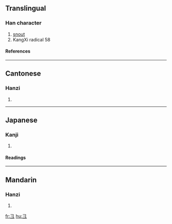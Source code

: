 {{see|彑}}

==Translingual==
{{Han stroke|[[Image:彐-order.gif]]}}
===Han character===
{{Han char|rn=58|rad=彐|as=00|sn=3|four=|canj=弓一一 (NMM), 尸一 (SM), X尸一 (XSM)}}
# [[snout]]
# KangXi radical 58
====References====
{{Han ref|kx=0362.040|dkj=09908|dj=0680.110|hdz=20960.090|uh=5F50|ud=24400}}
----

==Cantonese==
===Hanzi===
{{yue-hanzi|jyut=|y=gai3}}
# {{defn|Cantonese}}
----
==Japanese==
===Kanji===
{{ja-kanji|grade=|rs=彐00}}
# {{defn|Japanese}} 
====Readings====
{{ja-readings|on=[[けい]] (kei)|kun=[[けいがしら]] (keigashira)}}
----
==Mandarin==
===Hanzi===
{{cmn-hanzi|pin=[[jì]] (ji4)|wg=chi<sup>4</sup>}}
# {{defn|Mandarin}}

[[fr:彐]]
[[hu:彐]]